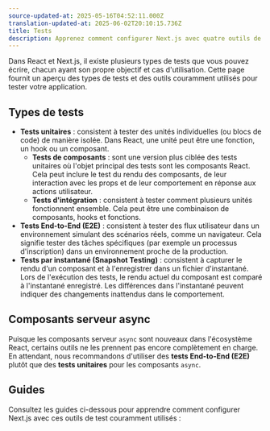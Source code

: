 ```yaml
---
source-updated-at: 2025-05-16T04:52:11.000Z
translation-updated-at: 2025-06-02T20:10:15.736Z
title: Tests
description: Apprenez comment configurer Next.js avec quatre outils de test couramment utilisés — Cypress, Playwright, Vitest et Jest.
---
```


Dans React et Next.js, il existe plusieurs types de tests que vous pouvez écrire, chacun ayant son propre objectif et cas d'utilisation. Cette page fournit un aperçu des types de tests et des outils couramment utilisés pour tester votre application.

## Types de tests

- **Tests unitaires** : consistent à tester des unités individuelles (ou blocs de code) de manière isolée. Dans React, une unité peut être une fonction, un hook ou un composant.
  - **Tests de composants** : sont une version plus ciblée des tests unitaires où l'objet principal des tests sont les composants React. Cela peut inclure le test du rendu des composants, de leur interaction avec les props et de leur comportement en réponse aux actions utilisateur.
  - **Tests d'intégration** : consistent à tester comment plusieurs unités fonctionnent ensemble. Cela peut être une combinaison de composants, hooks et fonctions.
- **Tests End-to-End (E2E)** : consistent à tester des flux utilisateur dans un environnement simulant des scénarios réels, comme un navigateur. Cela signifie tester des tâches spécifiques (par exemple un processus d'inscription) dans un environnement proche de la production.
- **Tests par instantané (Snapshot Testing)** : consistent à capturer le rendu d'un composant et à l'enregistrer dans un fichier d'instantané. Lors de l'exécution des tests, le rendu actuel du composant est comparé à l'instantané enregistré. Les différences dans l'instantané peuvent indiquer des changements inattendus dans le comportement.

<AppOnly>

## Composants serveur async

Puisque les composants serveur `async` sont nouveaux dans l'écosystème React, certains outils ne les prennent pas encore complètement en charge. En attendant, nous recommandons d'utiliser des **tests End-to-End (E2E)** plutôt que des **tests unitaires** pour les composants `async`.

</AppOnly>

## Guides

Consultez les guides ci-dessous pour apprendre comment configurer Next.js avec ces outils de test couramment utilisés :